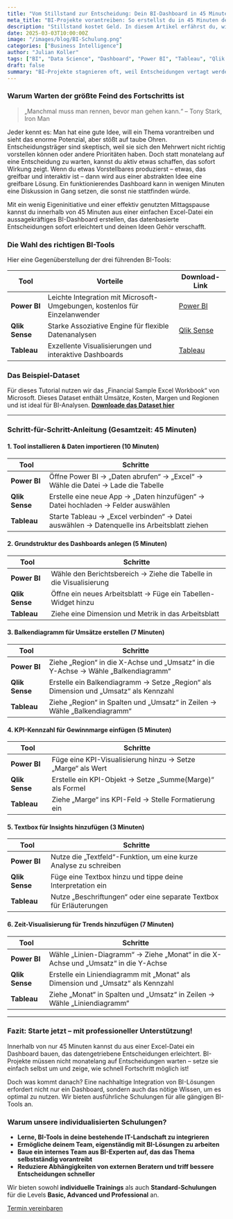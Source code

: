 ```yaml
---
title: "Vom Stillstand zur Entscheidung: Dein BI-Dashboard in 45 Minuten"
meta_title: "BI-Projekte vorantreiben: So erstellst du in 45 Minuten dein erstes Dashboard"
description: "Stillstand kostet Geld. In diesem Artikel erfährst du, wie du in nur 45 Minuten ein BI-Dashboard erstellst, das Entscheidungen erleichtert."
date: 2025-03-03T10:00:00Z
image: "/images/blog/BI-Schulung.png"
categories: ["Business Intelligence"]
author: "Julian Koller"
tags: ["BI", "Data Science", "Dashboard", "Power BI", "Tableau", "Qlik Sense"]
draft: false
summary: "BI-Projekte stagnieren oft, weil Entscheidungen vertagt werden. In 45 Minuten kannst du mit Power BI, Tableau oder Qlik Sense ein Dashboard erstellen, das den Mehrwert sofort sichtbar macht."
---
```



### Warum Warten der größte Feind des Fortschritts ist

> „Manchmal muss man rennen, bevor man gehen kann.“ – Tony Stark, Iron Man

Jeder kennt es: Man hat eine gute Idee, will ein Thema vorantreiben und sieht das enorme Potenzial, aber stößt auf taube Ohren. Entscheidungsträger sind skeptisch, weil sie sich den Mehrwert nicht richtig vorstellen können oder andere Prioritäten haben. Doch statt monatelang auf eine Entscheidung zu warten, kannst du aktiv etwas schaffen, das sofort Wirkung zeigt. Wenn du etwas Vorstellbares produzierst – etwas, das greifbar und interaktiv ist – dann wird aus einer abstrakten Idee eine greifbare Lösung. Ein funktionierendes Dashboard kann in wenigen Minuten eine Diskussion in Gang setzen, die sonst nie stattfinden würde.

Mit ein wenig Eigeninitiative und einer effektiv genutzten Mittagspause kannst du innerhalb von 45 Minuten aus einer einfachen Excel-Datei ein aussagekräftiges BI-Dashboard erstellen, das datenbasierte Entscheidungen sofort erleichtert und deinen Ideen Gehör verschafft.

### Die Wahl des richtigen BI-Tools

Hier eine Gegenüberstellung der drei führenden BI-Tools:

| Tool          | Vorteile                                      | Download-Link |
|--------------|---------------------------------|--------------|
| **Power BI** | Leichte Integration mit Microsoft-Umgebungen, kostenlos für Einzelanwender | [Power BI](https://powerbi.microsoft.com/de-de/downloads/) |
| **Qlik Sense** | Starke Assoziative Engine für flexible Datenanalysen | [Qlik Sense](https://www.qlik.com/de-de/trial/qlik-sense-business) |
| **Tableau** | Exzellente Visualisierungen und interaktive Dashboards | [Tableau](https://www.tableau.com/de-de/products/trial) |

### Das Beispiel-Dataset

Für dieses Tutorial nutzen wir das „Financial Sample Excel Workbook“ von Microsoft. Dieses Dataset enthält Umsätze, Kosten, Margen und Regionen und ist ideal für BI-Analysen. **[Downloade das Dataset hier](https://learn.microsoft.com/en-us/power-bi/create-reports/sample-financial-download?)**

---

### Schritt-für-Schritt-Anleitung (Gesamtzeit: 45 Minuten)

#### 1. **Tool installieren & Daten importieren (10 Minuten)**
| Tool | Schritte |
|------|---------|
| **Power BI** | Öffne Power BI → „Daten abrufen“ → „Excel“ → Wähle die Datei → Lade die Tabelle |
| **Qlik Sense** | Erstelle eine neue App → „Daten hinzufügen“ → Datei hochladen → Felder auswählen |
| **Tableau** | Starte Tableau → „Excel verbinden“ → Datei auswählen → Datenquelle ins Arbeitsblatt ziehen |

#### 2. **Grundstruktur des Dashboards anlegen (5 Minuten)**
| Tool | Schritte |
|------|---------|
| **Power BI** | Wähle den Berichtsbereich → Ziehe die Tabelle in die Visualisierung |
| **Qlik Sense** | Öffne ein neues Arbeitsblatt → Füge ein Tabellen-Widget hinzu |
| **Tableau** | Ziehe eine Dimension und Metrik in das Arbeitsblatt |

#### 3. **Balkendiagramm für Umsätze erstellen (7 Minuten)**
| Tool | Schritte |
|------|---------|
| **Power BI** | Ziehe „Region“ in die X-Achse und „Umsatz“ in die Y-Achse → Wähle „Balkendiagramm“ |
| **Qlik Sense** | Erstelle ein Balkendiagramm → Setze „Region“ als Dimension und „Umsatz“ als Kennzahl |
| **Tableau** | Ziehe „Region“ in Spalten und „Umsatz“ in Zeilen → Wähle „Balkendiagramm“ |

#### 4. **KPI-Kennzahl für Gewinnmarge einfügen (5 Minuten)**
| Tool | Schritte |
|------|---------|
| **Power BI** | Füge eine KPI-Visualisierung hinzu → Setze „Marge“ als Wert |
| **Qlik Sense** | Erstelle ein KPI-Objekt → Setze „Summe(Marge)“ als Formel |
| **Tableau** | Ziehe „Marge“ ins KPI-Feld → Stelle Formatierung ein |

#### 5. **Textbox für Insights hinzufügen (3 Minuten)**
| Tool | Schritte |
|------|---------|
| **Power BI** | Nutze die „Textfeld“-Funktion, um eine kurze Analyse zu schreiben |
| **Qlik Sense** | Füge eine Textbox hinzu und tippe deine Interpretation ein |
| **Tableau** | Nutze „Beschriftungen“ oder eine separate Textbox für Erläuterungen |

#### 6. **Zeit-Visualisierung für Trends hinzufügen (7 Minuten)**
| Tool | Schritte |
|------|---------|
| **Power BI** | Wähle „Linien-Diagramm“ → Ziehe „Monat“ in die X-Achse und „Umsatz“ in die Y-Achse |
| **Qlik Sense** | Erstelle ein Liniendiagramm mit „Monat“ als Dimension und „Umsatz“ als Kennzahl |
| **Tableau** | Ziehe „Monat“ in Spalten und „Umsatz“ in Zeilen → Wähle „Liniendiagramm“ |

---

### Fazit: Starte jetzt – mit professioneller Unterstützung!

Innerhalb von nur 45 Minuten kannst du aus einer Excel-Datei ein Dashboard bauen, das datengetriebene Entscheidungen erleichtert. BI-Projekte müssen nicht monatelang auf Entscheidungen warten – setze sie einfach selbst um und zeige, wie schnell Fortschritt möglich ist!

Doch was kommt danach? Eine nachhaltige Integration von BI-Lösungen erfordert nicht nur ein Dashboard, sondern auch das nötige Wissen, um es optimal zu nutzen. Wir bieten ausführliche Schulungen für alle gängigen BI-Tools an.

### Warum unsere individualisierten Schulungen?
- **Lerne, BI-Tools in deine bestehende IT-Landschaft zu integrieren**
- **Ermögliche deinem Team, eigenständig mit BI-Lösungen zu arbeiten**
- **Baue ein internes Team aus BI-Experten auf, das das Thema selbstständig vorantreibt**
- **Reduziere Abhängigkeiten von externen Beratern und triff bessere Entscheidungen schneller**

Wir bieten sowohl **individuelle Trainings** als auch **Standard-Schulungen** für die Levels **Basic, Advanced und Professional** an.

<div class="col-12 flex justify-center">
  <a class="btn btn-adv" href="https://calendly.com/andreas-klostermann-alpinedata/ersttermin">Termin vereinbaren</a>
</div>
